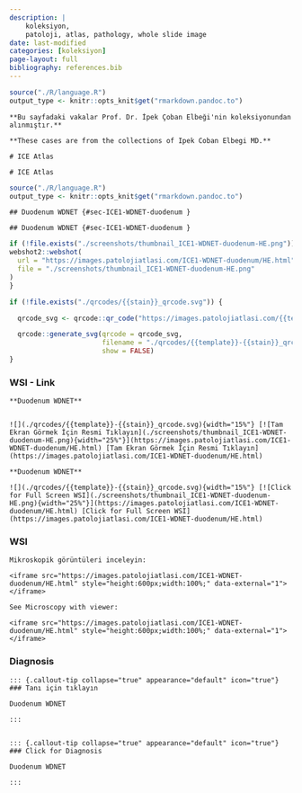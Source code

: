 ```yaml
---
description: |
    koleksiyon,
    patoloji, atlas, pathology, whole slide image
date: last-modified
categories: [koleksiyon]
page-layout: full
bibliography: references.bib
---
```


```r

source("./R/language.R")
output_type <- knitr::opts_knit$get("rmarkdown.pandoc.to")

```


```asis

**Bu sayfadaki vakalar Prof. Dr. İpek Çoban Elbeği'nin koleksiyonundan alınmıştır.**

```


```asis

**These cases are from the collections of Ipek Coban Elbegi MD.**

```


```asis
# ICE Atlas
```


```asis
# ICE Atlas
```






```r
source("./R/language.R")
output_type <- knitr::opts_knit$get("rmarkdown.pandoc.to")
```


```asis
## Duodenum WDNET {#sec-ICE1-WDNET-duodenum }
```


```asis
## Duodenum WDNET {#sec-ICE1-WDNET-duodenum }
```






```r
if (!file.exists("./screenshots/thumbnail_ICE1-WDNET-duodenum-HE.png")) {
webshot2::webshot(
  url = "https://images.patolojiatlasi.com/ICE1-WDNET-duodenum/HE.html",
  file = "./screenshots/thumbnail_ICE1-WDNET-duodenum-HE.png"
)
}
```




```r
if (!file.exists("./qrcodes/{{stain}}_qrcode.svg")) {

  qrcode_svg <- qrcode::qr_code("https://images.patolojiatlasi.com/{{template}}/{{stain}}.html")

  qrcode::generate_svg(qrcode = qrcode_svg,
                       filename = "./qrcodes/{{template}}-{{stain}}_qrcode.svg",
                       show = FALSE)
}
```




::::: panel-tabset


### WSI - Link







```asis

**Duodenum WDNET**


![](./qrcodes/{{template}}-{{stain}}_qrcode.svg){width="15%"} [![Tam Ekran Görmek İçin Resmi Tıklayın](./screenshots/thumbnail_ICE1-WDNET-duodenum-HE.png){width="25%"}](https://images.patolojiatlasi.com/ICE1-WDNET-duodenum/HE.html) [Tam Ekran Görmek İçin Resmi Tıklayın](https://images.patolojiatlasi.com/ICE1-WDNET-duodenum/HE.html)
```

```asis

**Duodenum WDNET**

![](./qrcodes/{{template}}-{{stain}}_qrcode.svg){width="15%"} [![Click for Full Screen WSI](./screenshots/thumbnail_ICE1-WDNET-duodenum-HE.png){width="25%"}](https://images.patolojiatlasi.com/ICE1-WDNET-duodenum/HE.html) [Click for Full Screen WSI](https://images.patolojiatlasi.com/ICE1-WDNET-duodenum/HE.html)

```





### WSI








```asis
Mikroskopik görüntüleri inceleyin:

<iframe src="https://images.patolojiatlasi.com/ICE1-WDNET-duodenum/HE.html" style="height:600px;width:100%;" data-external="1"></iframe>

```





```asis

See Microscopy with viewer:

<iframe src="https://images.patolojiatlasi.com/ICE1-WDNET-duodenum/HE.html" style="height:600px;width:100%;" data-external="1"></iframe>

```





### Diagnosis


```asis


::: {.callout-tip collapse="true" appearance="default" icon="true"}
### Tanı için tıklayın

Duodenum WDNET

:::


```


```asis


::: {.callout-tip collapse="true" appearance="default" icon="true"}
### Click for Diagnosis

Duodenum WDNET

:::

```









:::::








